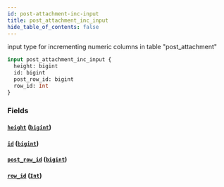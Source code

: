 ```yaml
---
id: post-attachment-inc-input
title: post_attachment_inc_input
hide_table_of_contents: false
---
```


input type for incrementing numeric columns in table "post_attachment"

```graphql
input post_attachment_inc_input {
  height: bigint
  id: bigint
  post_row_id: bigint
  row_id: Int
}
```

### Fields

#### [`height`](#) ([`bigint`](../scalars/bigint))

#### [`id`](#) ([`bigint`](../scalars/bigint))

#### [`post_row_id`](#) ([`bigint`](../scalars/bigint))

#### [`row_id`](#) ([`Int`](../scalars/int))
